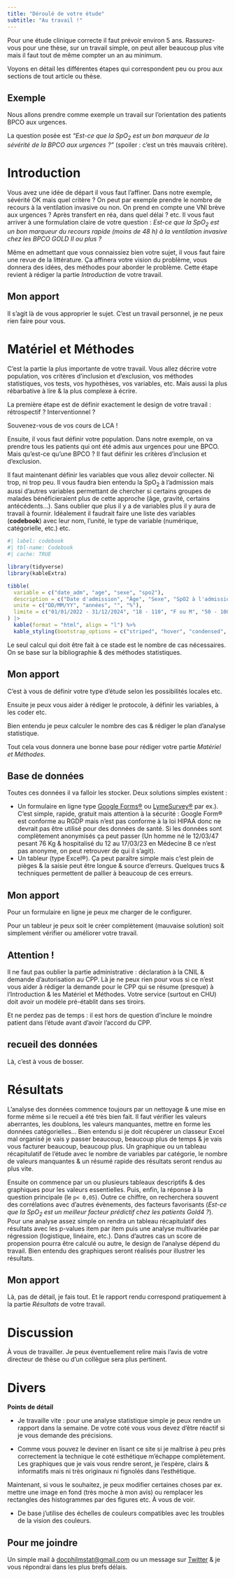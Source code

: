 ```yaml
---
title: "Déroulé de votre étude"
subtitle: "Au travail !"
---
```



Pour une étude clinique correcte il faut prévoir environ 5 ans. Rassurez-vous pour une thèse, sur un travail simple, on peut aller beaucoup plus vite mais il faut tout de même compter un an au minimum. 

Voyons en détail les différentes étapes qui correspondent peu ou prou aux sections de tout article ou thèse. 


::: {.callout-note}
## Exemple

Nous allons prendre comme exemple un travail sur l’orientation des patients BPCO aux urgences. 

La question posée est *"Est-ce que la SpO~2~ est un bon marqueur de la sévérité de la BPCO aux urgences ?"* (spoiler : c'est un très mauvais critère).
:::

::: {.panel-tabset}

# Introduction

Vous avez une idée de départ il vous faut l'affiner. Dans notre exemple, sévérité OK mais quel critère ? On peut par exemple prendre le nombre de recours à la ventilation invasive ou non. On prend en compte une VNI brève aux urgences ? Après transfert en réa, dans quel délai ? etc. Il vous faut arriver à une formulation claire de votre question :
*Est-ce que la SpO~2~ est un bon marqueur du recours rapide (moins de 48 h) à la ventilation invasive chez les BPCO GOLD II ou plus ?*

Même en admettant que vous connaissiez bien votre sujet, il vous faut faire une revue de la littérature. Ça affinera votre vision du problème, vous donnera des idées, des méthodes pour aborder le problème. Cette étape revient à rédiger la partie *Introduction* de votre travail.

::: {.callout-tip}
## Mon apport

Il s'agit là de vous approprier le sujet. C'est un travail personnel, je ne peux rien faire pour vous. 
:::

# Matériel et Méthodes

C'est la partie la plus importante de votre travail. Vous allez décrire votre population, vos critères d'inclusion et d'exclusion, vos méthodes statistiques, vos tests, vos hypothèses, vos variables, etc. Mais aussi la plus rébarbative à lire & la plus complexe à écrire.

La première étape est de définir exactement le design de votre travail : rétrospectif ? Interventionnel ? 

Souvenez-vous de vos cours de LCA !

Ensuite, il vous faut définir votre population. Dans notre exemple, on va prendre tous les patients qui ont été admis aux urgences pour une BPCO. Mais qu'est-ce qu'une BPCO ? Il faut définir les critères d'inclusion et d'exclusion.

Il faut maintenant définir les variables que vous allez devoir collecter. Ni trop, ni trop peu. Il vous faudra bien entendu la SpO~2~ à l'admission mais aussi d'autres variables permettant de chercher si certains groupes de malades bénéficieraient plus de cette approche (âge, gravité, certains antécédents...). Sans oublier que plus il y a de variables plus il y aura de travail à fournir. Idéalement il faudrait faire une liste des variables (**codebook**) avec leur nom, l'unité, le type de variable (numérique, catégorielle, etc.) etc. 


```r
#| label: codebook
#| tbl-name: Codebook
#| cache: TRUE

library(tidyverse)
library(kableExtra)

tibble(
  variable = c("date_adm", "age", "sexe", "spo2"),
  description = c("Date d'admission", "Âge", "Sexe", "SpO2 à l'admission"),
  unite = c("DD/MM/YY", "années", "", "%"),
  limite = c("01/01/2022 - 31/12/2024", "18 - 110", "F ou M", "50 - 100")
) |> 
  kable(format = "html", align = "l") %>%
  kable_styling(bootstrap_options = c("striped", "hover", "condensed", "responsive"), full_width = FALSE)
```


Le seul calcul qui doit être fait à ce stade est le nombre de cas nécessaires. On se base sur la bibliographie & des méthodes statistiques. 

::: {.callout-tip}
## Mon apport

C'est à vous de définir votre type d'étude selon les possibilités locales etc.

Ensuite je peux vous aider à rédiger le protocole, à définir les variables, à les coder etc. 

Bien entendu je peux calculer le nombre des cas & rédiger le plan d'analyse statistique. 
:::

Tout cela vous donnera une bonne base pour rédiger votre partie *Matériel et Méthodes*.

## Base de données

Toutes ces données il va falloir les stocker. Deux solutions simples existent : 

- Un formulaire en ligne type [Google Forms®](https://www.google.fr/intl/fr/forms/about/) ou [LymeSurvey®](https://www.limesurvey.org/fr) par ex.). C'est simple, rapide, gratuit mais attention à la sécurité : Google Form® est conforme au RGDP mais n'est pas conforme  à la loi HIPAA donc ne devrait pas être utilisé pour des données de santé. Si les données sont complètement anonymisés ça peut passer (Un homme né le 12/03/47 pesant 76 Kg & hospitalisé du 12 au 17/03/23 en Médecine B ce n'est pas anonyme, on peut retrouver de qui il s'agit).
- Un tableur (type Excel®). Ça peut paraître simple mais c'est plein de pièges & la saisie peut être longue & source d'erreurs. Quelques trucs & techniques permettent de pallier à beaucoup de ces erreurs.

::: {.callout-tip}
## Mon apport

Pour un formulaire en ligne je peux me charger de le configurer. 

Pour un tableur je peux soit le créer complètement (mauvaise solution) soit simplement vérifier ou améliorer votre travail. 
:::

::: {.callout-warning}
## Attention !

Il ne faut pas oublier la partie administrative : déclaration à la CNIL & demande d'autorisation au CPP. Là je ne peux rien pour vous si ce n'est vous aider à rédiger la demande pour le CPP qui se résume (presque) à l'Introduction & les Matériel et Méthodes. Votre service (surtout en CHU) doit avoir un modèle pré-établit dans ses tiroirs.

Et ne perdez pas de temps : il est hors de question d'inclure le moindre patient dans l’étude avant d'avoir l'accord du CPP.
:::

## recueil des données

Là, c'est à vous de bosser. 

# Résultats

L'analyse des données commence toujours par un nettoyage & une mise en forme même si le recueil a été très bien fait. Il faut vérifier les valeurs aberrantes, les doublons, les valeurs manquantes, mettre en forme les données catégorielles$\dots$ Bien entendu si je doit récupérer un classeur Excel mal organisé je vais y passer beaucoup, beaucoup plus de temps  &  je vais vous facturer beaucoup, beaucoup plus. Un graphique ou un tableau récapitulatif de l'étude avec le nombre de variables par catégorie, le nombre de valeurs manquantes & un résumé rapide des résultats seront rendus au plus vite.

Ensuite on commence par un ou plusieurs tableaux descriptifs & des graphiques pour les valeurs essentielles. Puis, enfin, la réponse à la question principale (le `p< 0,05`). Outre ce chiffre, on recherchera souvent des corrélations avec d'autres évènements, des facteurs  favorisants (*Est-ce que la SpO~2~ est un meilleur facteur prédictif chez les patients Gold4 ?*). Pour une analyse assez simple on rendra un tableau récapitulatif des résultats avec les p-values item par item puis une analyse multivariée par régression (logistique, linéaire, etc.). Dans d'autres cas un score de propension pourra être calculé ou autre, le design de l'analyse dépend du travail. Bien entendu des graphiques seront réalisés pour illustrer les résultats.

::: {.callout-tip}
## Mon apport

Là, pas de détail, je fais tout. Et le rapport rendu correspond pratiquement à la partie *Résultats* de votre travail.
:::

# Discussion

À  vous de travailler. Je peux éventuellement relire mais l'avis de votre directeur de thèse ou d'un collègue sera plus pertinent.

# Divers

**Points de détail**

- Je travaille vite : pour une analyse statistique simple je peux rendre un rapport dans la semaine. De votre coté vous vous devez d'être réactif si je vous demande des précisions. 

- Comme vous pouvez le deviner en lisant ce site si je maîtrise à peu près correctement la technique le coté esthétique m'échappe complètement. Les graphiques que je vais vous rendre seront, je l’espère, clairs & informatifs mais ni très originaux ni fignolés dans l'esthétique. 

Maintenant, si vous le souhaitez, je peux modifier certaines choses par ex. mettre une image en fond (très moche à mon avis) ou remplacer les rectangles des histogrammes par des figures etc. À vous de voir.

- De base j'utilise des échelles de couleurs compatibles avec les troubles de la vision des couleurs.
:::

:::{.callout-tip}
## Pour me joindre

Un simple mail à <a href="mailto:docphilmstat@gmail.com">docphilmstat@gmail.com</a> ou un message sur [Twitter](https://twitter.com/PhiippeMICHEL) & je vous répondrai dans les plus brefs délais.
:::


